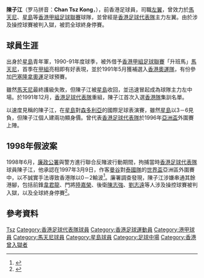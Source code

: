 {{Otheruses|陳子江}}
{{noteta|G1=足球}}
{{Football player infobox
| playername = 陳子江
| image =
| fullname = 陳子江
| height = 
| nickname = 二五仔
| dateofbirth =
| cityofbirth = 
| countryofbirth = {{CHN}}
| currentclub = 已退役
| clubnumber = 25
| position = [[左翼|左翼]]
| youthyears = 198x–90
| youthclubs = [[星島體育會|星島]]
| years1 = 1990–91
| clubs1 = [[馬天尼足球隊|馬天尼]]
| caps1  = 17
| goals1 = 2
| years2 = 1991–98
| clubs2 = [[星島體育會|星島]]
| caps2  = ?
| goals2 = 25
| nationalyears1 = 1991–92
| nationalteam1 = [[香港奧運足球代表隊|香港奧運隊]]
| nationalcaps1 = 5
| nationalgoals1 = ?
| nationalyears2 = 199x–98
| nationalteam2 = [[香港足球代表隊|香港]]
| nationalcaps2 = ?
| nationalgoals2 = ?
| pcupdate = 2010年5月21日
| ntupdate = 2010年1月18日
}}
'''陳子江'''（罗马拼音：'''Chan Tsz Kong'''，{{bd|？|}}），前香港足球員，司職[[左翼|左翼]]，曾效力於[[馬天尼足球隊|馬天尼]]、[[星島體育會|星島]]等[[香港甲組足球聯賽|香港甲組足球聯賽]]球隊，並曾經是[[香港足球代表隊|香港足球代表隊]]主力左翼。由於涉及操控球賽被判入獄，被罰全球終身停賽。

==球員生涯==
出身於[[星島體育會|星島]]青年軍，1990-91年度球季，被外借予[[香港甲組足球聯賽|香港甲組足球聯賽]]「升班馬」[[馬天尼足球隊|馬天尼]]，首季在[[香港甲組足球聯賽|甲組]]亮相即有好表現，並於1991年5月獲補選入[[香港奧運足球代表隊|香港奧運隊]]，有份參加[[巴塞隆拿奧運|巴塞隆拿奧運]]足球預賽。

雖然[[馬天尼足球隊|馬天尼]]最終護級失敗，但陳子江被[[星島體育會|星島]]收回，並迅速冒起成為球隊主力左中場。於1991年12月，[[香港足球代表隊|香港足球代表隊]]重組，陳子江首次入選[[香港足球代表隊|香港隊]]集訓名單。

以速度見稱的陳子江，在[[星島體育會|星島]]對[[森多利亞|森多利亞]]的國際足球表演賽，雖然[[星島體育會|星島]]以3－6見負，但陳子江個人建兩功顯身價。曾代表[[香港足球代表隊|香港足球代表隊]]於1996年[[亞洲盃|亞洲盃]]外圍賽上陣。

==1998年假波案==
1998年6月，[[廉政公署|廉政公署]]與警方進行聯合反賭波行動期間，拘捕當時[[香港足球代表隊|香港足球代表隊]]球員陳子江，他承認在1997年3月9日，作客[[曼谷|曼谷]]對[[泰國國家足球隊|泰國隊]]的[[世界盃|世界盃]]亞洲區外圍賽中，以不誠實手法導致香港隊以0－2輸波<ref>{{Cite web |url=http://hk.news.yahoo.com/article/090401/4/bh4c.html |title=98年假波案6球員終身停賽 |access-date=2010-07-16 |archive-date=2009-04-05 |archive-url=https://web.archive.org/web/20090405094431/http://hk.news.yahoo.com/article/090401/4/bh4c.html |dead-url=no }}</ref>。廉署調查發現，陳子江涉嫌串通其餘港腳，包括前鋒[[韋君龍|韋君龍]]、門將[[陸嘉榮|陸嘉榮]]、後衛[[陳志強_(足球員)|陳志強]]、[[劉志遠_(足球運動員)|劉志遠]]等人涉及操控球賽被判入獄，以及全球終身停賽<ref>{{Cite web |url=http://hk.news.yahoo.com/article/100520/4/i4ux.html |title=97年假波案4港將入獄 |access-date=2010-07-16 |archive-date=2010-05-24 |archive-url=https://web.archive.org/web/20100524111233/http://hk.news.yahoo.com/article/100520/4/i4ux.html |dead-url=no }}</ref>。

== 參考資料 ==
{{reflist}}

{{Authority control}}
{{DEFAULTSORT:Chan Tsz Kong}} 
[[Category:陈姓|Tsz]]
[[Category:香港足球代表隊球員|Category:香港足球代表隊球員]]
[[Category:香港足球運動員|Category:香港足球運動員]]
[[Category:港甲球員|Category:港甲球員]]
[[Category:馬天尼球員|Category:馬天尼球員]]
[[Category:星島球員|Category:星島球員]]
[[Category:足球中場|Category:足球中場]]
[[Category:香港曾入獄者|Category:香港曾入獄者]]